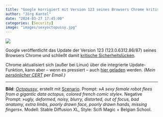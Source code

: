 ```yaml
---
title: "Google korrigiert mit Version 123 seines Browsers Chrome kritische Sicherheitslücken"
author: "Jörg Kantel"
date: "2024-03-27 17:45:00"
categories: [Security]
image: "images/sexyoctopussy.jpg"
---
```


[![](images/sexyoctopussy-b.jpg)](https://www.flickr.com/photos/schockwellenreiter/53560556567/)

Google veröffentlicht das Update der Version 123 (123.0.6312.86/87) seines Browsers Chrome und schließt damit [kritische Sicherheitslücken](https://chromereleases.googleblog.com/2024/03/stable-channel-update-for-desktop_26.html).

Chrome aktualisiert sich (außer bei Linux) über die integrierte Update-Funktion, kann aber -- wenn es pressiert -- auch [hier geladen](https://www.google.com/intl/de/chrome/browser/) werden. *(Mein [persönlicher CERT](http://www.gwdg.de/~mreiman1/) per Email.)*

---

**Bild**: *[Octopussy](https://www.flickr.com/photos/schockwellenreiter/53560556567/)*, erstellt mit [Scenario](http://cognitiones.kantel-chaos-team.de/technikgeschichte/rechnerundnetze/scenario.html). Prompt: »*A sexy female robot flees from a gigantic data octopus, colored french comic style*«. Negative Prompt: »*ugly, deformed, noisy, blurry, distorted, out of focus, bad anatomy, extra limbs, poorly drawn face, poorly drawn hands, missing fingers*«. Modell: Stable Diffusion XL, Style: Scifi Magic + Belgian School.